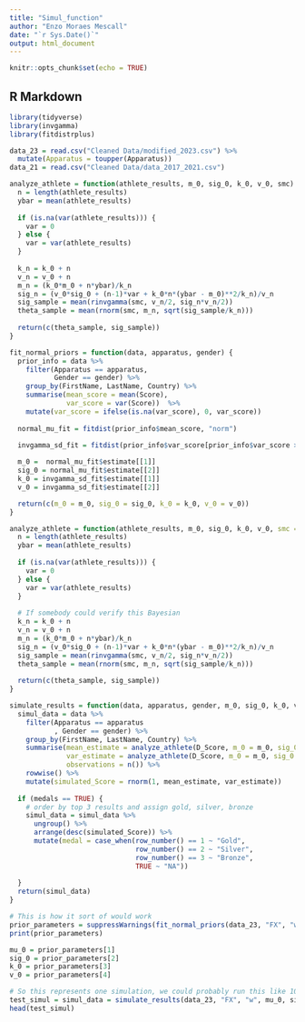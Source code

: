 ```yaml
---
title: "Simul_function"
author: "Enzo Moraes Mescall"
date: "`r Sys.Date()`"
output: html_document
---
```


```r
knitr::opts_chunk$set(echo = TRUE)
```

## R Markdown

```r
library(tidyverse)
library(invgamma)
library(fitdistrplus)
```

```r
data_23 = read.csv("Cleaned Data/modified_2023.csv") %>%
  mutate(Apparatus = toupper(Apparatus))
data_21 = read.csv("Cleaned Data/data_2017_2021.csv") 
```


```r
analyze_athlete = function(athlete_results, m_0, sig_0, k_0, v_0, smc) {
  n = length(athlete_results)
  ybar = mean(athlete_results)
  
  if (is.na(var(athlete_results))) {
    var = 0
  } else {
    var = var(athlete_results) 
  }
  
  k_n = k_0 + n
  v_n = v_0 + n
  m_n = (k_0*m_0 + n*ybar)/k_n
  sig_n = (v_0*sig_0 + (n-1)*var + k_0*n*(ybar - m_0)**2/k_n)/v_n
  sig_sample = mean(rinvgamma(smc, v_n/2, sig_n*v_n/2))
  theta_sample = mean(rnorm(smc, m_n, sqrt(sig_sample/k_n)))
  
  return(c(theta_sample, sig_sample))
}
```


```r
fit_normal_priors = function(data, apparatus, gender) {
  prior_info = data %>%
    filter(Apparatus == apparatus,
           Gender == gender) %>%
    group_by(FirstName, LastName, Country) %>%
    summarise(mean_score = mean(Score),
              var_score = var(Score))  %>%
    mutate(var_score = ifelse(is.na(var_score), 0, var_score))
  
  normal_mu_fit = fitdist(prior_info$mean_score, "norm")

  invgamma_sd_fit = fitdist(prior_info$var_score[prior_info$var_score > 0], "invgamma")
  
  m_0 =  normal_mu_fit$estimate[[1]]
  sig_0 = normal_mu_fit$estimate[[2]]
  k_0 = invgamma_sd_fit$estimate[[1]] 
  v_0 = invgamma_sd_fit$estimate[[2]]

  return(c(m_0 = m_0, sig_0 = sig_0, k_0 = k_0, v_0 = v_0))
}
```

```r
analyze_athlete = function(athlete_results, m_0, sig_0, k_0, v_0, smc = 1000) {
  n = length(athlete_results)
  ybar = mean(athlete_results)
  
  if (is.na(var(athlete_results))) {
    var = 0
  } else {
    var = var(athlete_results) 
  }
  
  # If somebody could verify this Bayesian 
  k_n = k_0 + n
  v_n = v_0 + n
  m_n = (k_0*m_0 + n*ybar)/k_n
  sig_n = (v_0*sig_0 + (n-1)*var + k_0*n*(ybar - m_0)**2/k_n)/v_n
  sig_sample = mean(rinvgamma(smc, v_n/2, sig_n*v_n/2))
  theta_sample = mean(rnorm(smc, m_n, sqrt(sig_sample/k_n)))
  
  return(c(theta_sample, sig_sample))
}
```


```r
simulate_results = function(data, apparatus, gender, m_0, sig_0, k_0, v_0, medals = TRUE) {
  simul_data = data %>%
    filter(Apparatus == apparatus
           , Gender == gender) %>%
    group_by(FirstName, LastName, Country) %>%
    summarise(mean_estimate = analyze_athlete(D_Score, m_0 = m_0, sig_0 = sig_0, k_0 = k_0, v_0 = v_0)[1],
              var_estimate = analyze_athlete(D_Score, m_0 = m_0, sig_0 = sig_0, k_0 = k_0, v_0 = v_0)[2],
              observations = n()) %>%
    rowwise() %>%
    mutate(simulated_Score = rnorm(1, mean_estimate, var_estimate))
  
  if (medals == TRUE) {
    # order by top 3 results and assign gold, silver, bronze
    simul_data = simul_data %>%
      ungroup() %>%
      arrange(desc(simulated_Score)) %>%
      mutate(medal = case_when(row_number() == 1 ~ "Gold",
                               row_number() == 2 ~ "Silver",
                               row_number() == 3 ~ "Bronze",
                               TRUE ~ "NA"))
    
  }
  return(simul_data)
}
```

```r
# This is how it sort of would work
prior_parameters = suppressWarnings(fit_normal_priors(data_23, "FX", "w"))
print(prior_parameters)

mu_0 = prior_parameters[1]
sig_0 = prior_parameters[2]
k_0 = prior_parameters[3]
v_0 = prior_parameters[4]

# So this represents one simulation, we could probably run this like 10000 times and average out the medal counts
test_simul = simul_data = simulate_results(data_23, "FX", "w", mu_0, sig_0, k_0, v_0, TRUE)
head(test_simul)
```




